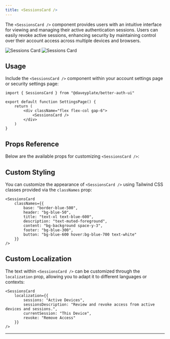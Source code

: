 ```yaml
---
title: <SessionsCard />
---
```


The `<SessionsCard />` component provides users with an intuitive interface for viewing and managing their active authentication sessions. Users can easily revoke active sessions, enhancing security by maintaining control over their account access across multiple devices and browsers.

<img alt="Sessions Card" src="/screenshots/sessions-card-dark.png" className="rounded-xl hidden dark:block w-lg mt-0 mb-0" />
<img alt="Sessions Card" src="/screenshots/sessions-card-light.png" className="rounded-xl dark:hidden w-lg mt-0 mb-0" />

## Usage

Include the `<SessionsCard />` component within your account settings page or security settings page:

```tsx
import { SessionsCard } from "@daveyplate/better-auth-ui"

export default function SettingsPage() {
    return (
        <div className="flex flex-col gap-6">
            <SessionsCard />
        </div>
    )
}
```

## Props Reference

Below are the available props for customizing `<SessionsCard />`:

<AutoTypeTable path="../src/components/settings/sessions-card.tsx" name="SettingsCardProps" />

## Custom Styling

You can customize the appearance of `<SessionsCard />` using Tailwind CSS classes provided via the `classNames` prop:

```tsx
<SessionsCard
    classNames={{
        base: "border-blue-500",
        header: "bg-blue-50",
        title: "text-xl text-blue-600",
        description: "text-muted-foreground",
        content: "bg-background space-y-3",
        footer: "bg-blue-300",
        button: "bg-blue-600 hover:bg-blue-700 text-white"
    }}
/>
```

## Custom Localization

The text within `<SessionsCard />` can be customized through the `localization` prop, allowing you to adapt it to different languages or contexts:

```tsx
<SessionsCard
    localization={{
        sessions: "Active Devices",
        sessionsDescription: "Review and revoke access from active devices and sessions.",
        currentSession: "This Device",
        revoke: "Remove Access"
    }}
/>
```

---